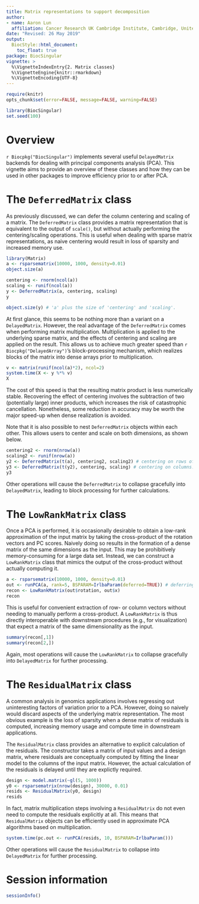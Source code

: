 ```yaml
---
title: Matrix representations to support decomposition 
author: 
- name: Aaron Lun
  affiliation: Cancer Research UK Cambridge Institute, Cambridge, United Kingdom
date: "Revised: 26 May 2019"
output:
  BiocStyle::html_document:
    toc_float: true
package: BiocSingular 
vignette: >
  %\VignetteIndexEntry{2. Matrix classes}
  %\VignetteEngine{knitr::rmarkdown}
  %\VignetteEncoding{UTF-8}    
---
```


```r
require(knitr)
opts_chunk$set(error=FALSE, message=FALSE, warning=FALSE)
```

```r
library(BiocSingular)
set.seed(100)
```

# Overview

`r Biocpkg("BiocSingular")` implements several useful `DelayedMatrix` backends for dealing with principal components analysis (PCA).
This vignette aims to provide an overview of these classes and how they can be used in other packages to improve efficiency prior to or after PCA.

# The `DeferredMatrix` class

As previously discussed, we can defer the column centering and scaling of a matrix.
The `DeferredMatrix` class provides a matrix representation that is equivalent to the output of `scale()`, but without actually performing the centering/scaling operations.
This is useful when dealing with sparse matrix representations, as naive centering would result in loss of sparsity and increased memory use.

```r
library(Matrix)
a <- rsparsematrix(10000, 1000, density=0.01)
object.size(a)

centering <- rnorm(ncol(a))
scaling <- runif(ncol(a))
y <- DeferredMatrix(a, centering, scaling)
y

object.size(y) # 'a' plus the size of 'centering' and 'scaling'.
```

At first glance, this seems to be nothing more than a variant on a `DelayedMatrix`.
However, the real advantage of the `DeferredMatrix` comes when performing matrix multiplication.
Multiplication is applied to the underlying sparse matrix, and the effects of centering and scaling are applied on the result.
This allows us to achieve much greater speed than `r Biocpkg("DelayedArray")`'s block-processing mechanism, 
which realizes blocks of the matrix into dense arrays prior to multiplication.

```r
v <- matrix(runif(ncol(a)*2), ncol=2)
system.time(X <- y %*% v)
X    
```

The cost of this speed is that the resulting matrix product is less numerically stable.
Recovering the effect of centering involves the subtraction of two (potentially large) inner products, which increases the risk of catastrophic cancellation.
Nonetheless, some reduction in accuracy may be worth the major speed-up when dense realization is avoided.

Note that it is also possible to nest `DeferredMatrix` objects within each other.
This allows users to center and scale on both dimensions, as shown below.

```r
centering2 <- rnorm(nrow(a))
scaling2 <- runif(nrow(a))
y2 <- DeferredMatrix(t(a), centering2, scaling2) # centering on rows of 'a'.
y3 <- DeferredMatrix(t(y2), centering, scaling) # centering on columns.
y3
```

Other operations will cause the `DeferredMatrix` to collapse gracefully into `DelayedMatrix`, leading to block processing for further calculations.

# The `LowRankMatrix` class

Once a PCA is performed, it is occasionally desirable to obtain a low-rank approximation of the input matrix by taking the cross-product of the rotation vectors and PC scores.
Naively doing so results in the formation of a dense matrix of the same dimensions as the input.
This may be prohibitively memory-consuming for a large data set.
Instead, we can construct a `LowRankMatrix` class that mimics the output of the cross-product without actually computing it.

```r
a <- rsparsematrix(10000, 1000, density=0.01)
out <- runPCA(a, rank=5, BSPARAM=IrlbaParam(deferred=TRUE)) # deferring for speed.
recon <- LowRankMatrix(out$rotation, out$x)
recon    
```

This is useful for convenient extraction of row- or column vectors without needing to manually perform a cross-product.
A `LowRankMatrix` is thus directly interoperable with downstream procedures (e.g., for visualization) that expect a matrix of the same dimensionality as the input.

```r
summary(recon[,1])
summary(recon[2,])
```

Again, most operations will cause the `LowRankMatrix` to collapse gracefully into `DelayedMatrix` for further processing.

# The `ResidualMatrix` class

A common analysis in genomics applications involves regressing out uninteresting factors of variation prior to a PCA.
However, doing so naively would discard aspects of the underlying matrix representation.
The most obvious example is the loss of sparsity when a dense matrix of residuals is computed,
increasing memory usage and compute time in downstream applications.

The `ResidualMatrix` class provides an alternative to explicit calculation of the residuals.
The constructor takes a matrix of input values and a design matrix, 
where residuals are conceptually computed by fitting the linear model to the columns of the input matrix.
However, the actual calculation of the residuals is delayed until they are explictly required.

```r
design <- model.matrix(~gl(5, 1000))
y0 <- rsparsematrix(nrow(design), 30000, 0.01)
resids <- ResidualMatrix(y0, design)
resids
```

In fact, matrix multiplication steps involving a `ResidualMatrix` do not even need to compute the residuals explicitly at all.
This means that `ResidualMatrix` objects can be efficiently used in approximate PCA algorithms based on multiplication.

```r
system.time(pc.out <- runPCA(resids, 10, BSPARAM=IrlbaParam()))
```

Other operations will cause the `ResidualMatrix` to collapse into `DelayedMatrix` for further processing.

# Session information

```r
sessionInfo()
```
